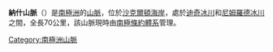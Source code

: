 {{coord|81|55|S|162|0|E|display=title}}

'''納什山脈'''（{{lang-en|Nash Range}}）是[[南極洲|南極洲]]的[[山脈|山脈]]，位於[[沙克爾頓海岸|沙克爾頓海岸]]，處於[[迪奇冰川|迪奇冰川]]和[[尼姆羅德冰川|尼姆羅德冰川]]之間，全長70公里，該山脈現時由[[南極條約體系|南極條約體系]]管理。

{{DEFAULTSORT:Nash Range}}
[[Category:南極洲山脈|Category:南極洲山脈]]


{{ShackletonCoast-geo-stub}}